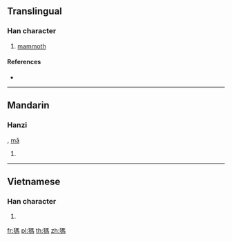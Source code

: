 {{character info/new}}
{{also|犸}}
==Translingual==

===Han character===
{{Han char|rn=94|rad=犬|as=09|sn=12|four=|canj=KHSQF}}
# {{defn|Han|sort=犬09}} [[mammoth]]

====References====
* {{Han ref|kx=0716.300|dkj=20595|hdz=21361.140|uh=7341|ud=29505}}

----

==Mandarin==

===Hanzi===
{{cmn-hanzi|sim=犸|pin=[[mà]] ([[ma4]])|wg=ma<sup>4</sup>}}, [[mǎ]]
# {{defn|lang=cmn|sort=犬09}}

----

==Vietnamese==

===Han character===
{{vi-hantu|[[mã]]|rs=犬09}}

# {{defn|lang=vi|sort=犬09}}

[[fr:獁]]
[[pl:獁]]
[[th:獁]]
[[zh:獁]]